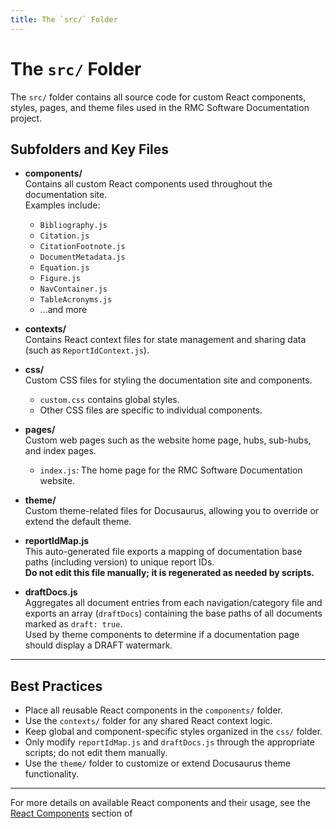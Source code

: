 ```yaml
---
title: The `src/` Folder
---
```


# The `src/` Folder

The `src/` folder contains all source code for custom React components, styles, pages, and theme files used in the RMC Software Documentation project.

## Subfolders and Key Files

- **components/**  
  Contains all custom React components used throughout the documentation site.  
  Examples include:

  - `Bibliography.js`
  - `Citation.js`
  - `CitationFootnote.js`
  - `DocumentMetadata.js`
  - `Equation.js`
  - `Figure.js`
  - `NavContainer.js`
  - `TableAcronyms.js`
  - ...and more

- **contexts/**  
  Contains React context files for state management and sharing data (such as `ReportIdContext.js`).

- **css/**  
  Custom CSS files for styling the documentation site and components.

  - `custom.css` contains global styles.
  - Other CSS files are specific to individual components.

- **pages/**  
  Custom web pages such as the website home page, hubs, sub-hubs, and index pages.

  - `index.js`: The home page for the RMC Software Documentation website.

- **theme/**  
  Custom theme-related files for Docusaurus, allowing you to override or extend the default theme.

- **reportIdMap.js**  
  This auto-generated file exports a mapping of documentation base paths (including version) to unique report IDs.  
  **Do not edit this file manually; it is regenerated as needed by scripts.**

- **draftDocs.js**  
  Aggregates all document entries from each navigation/category file and exports an array (`draftDocs`) containing the base paths of all documents marked as `draft: true`.  
  Used by theme components to determine if a documentation page should display a DRAFT watermark.

---

## Best Practices

- Place all reusable React components in the `components/` folder.
- Use the `contexts/` folder for any shared React context logic.
- Keep global and component-specific styles organized in the `css/` folder.
- Only modify `reportIdMap.js` and `draftDocs.js` through the appropriate scripts; do not edit them manually.
- Use the `theme/` folder to customize or extend Docusaurus theme functionality.

---

For more details on available React components and their usage, see the [React Components](./11-react-components.mdx) section of
